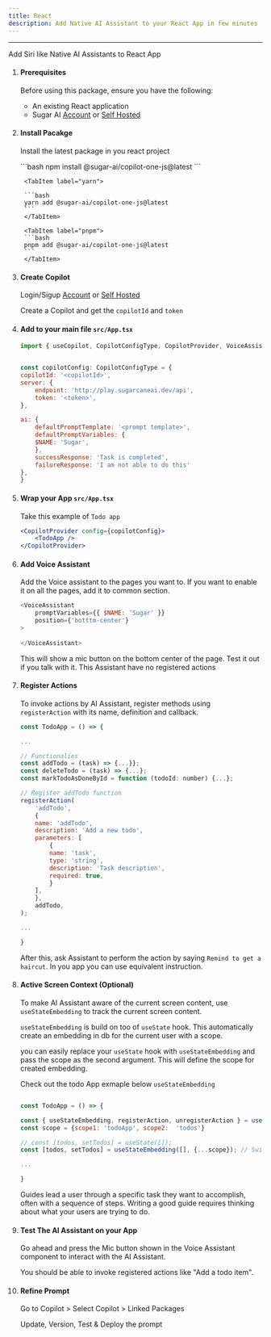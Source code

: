 ```yaml
---
title: React
description: Add Native AI Assistant to your React App in few minutes
---
```



---
Add Siri like Native AI Assistants to React App


<Steps>

1. #### Prerequisites

	Before using this package, ensure you have the following:

	- An existing React application
	- Sugar AI [Account](https://play.sugarcaneai.dev) or [Self Hosted](https://github.com/SugarAI-HQ/CopilotOne/)


2. ####  Install Pacakge

	Install the latest package in you react project

	<Tabs>
		<TabItem label="npm">
		```bash
		npm install @sugar-ai/copilot-one-js@latest
		```
		</TabItem>

		<TabItem label="yarn">
			
		```bash
		yarn add @sugar-ai/copilot-one-js@latest
		```
		</TabItem>

		<TabItem label="pnpm">
		```bash
		pnpm add @sugar-ai/copilot-one-js@latest
		```
		</TabItem>
	</Tabs>

3. #### Create Copilot 
	
	Login/Sigup [Account](https://play.sugarcaneai.dev) or [Self Hosted](https://github.com/SugarAI-HQ/CopilotOne/)

	Create a Copilot and get the  `copilotId` and `token`
	

4. #### Add to your main file `src/App.tsx`


	```jsx
	import { useCopilot, CopilotConfigType, CopilotProvider, VoiceAssistant } from '@sugar-ai/copilot-one-js';


	const copilotConfig: CopilotConfigType = {
	copilotId: '<copilotId>',
	server: {
		endpoint: 'http://play.sugarcaneai.dev/api',
		token: '<token>',
	},

	ai: {
		defaultPromptTemplate: '<prompt template>',
		defaultPromptVariables: {
		$NAME: 'Sugar',
		},
		successResponse: 'Task is completed',
		failureResponse: 'I am not able to do this'
	},
	}

	```

5. ####  Wrap your  App `src/App.tsx`
	Take this example of `Todo app`
	
	```jsx
	<CopilotProvider config={copilotConfig}>
		<TodoApp />
	</CopilotProvider>
	```

6. #### Add Voice Assistant
	
	Add the Voice assistant to the pages you want to. If you want to enable it on all the pages, add it to common section.

	```js
	<VoiceAssistant 
		promptVariables={{ $NAME: 'Sugar' }} 
		position={'botttm-center'}
	>
		
	</VoiceAssistant>
	```

	This will show a mic button on the bottom center of the page. Test it out if you talk with it. This Assistant have no registered actions



7. #### Register Actions

	To invoke actions by AI Assistant, register methods using `registerAction` with its name, definition and callback.

	```js
	const TodoApp = () => {

	...

	// Functionalies
	const addTodo = (task) => {...}};
	const deleteTodo = (task) => {...};
	const markTodoAsDoneById = function (todoId: number) {...};

	// Register addTodo function
	registerAction(
		'addTodo',
		{
		name: 'addTodo',
		description: 'Add a new todo',
		parameters: [
			{
			name: 'task',
			type: 'string',
			description: 'Task description',
			required: true,
			}
		],
		},
		addTodo,
	);

	...

	}

	```
	

	After this, ask Assistant to perform the action by saying `Remind to get a haircut`. In you app you can use equivalent instruction.

8. #### Active Screen Context (Optional)

	To make AI Assistant aware of the current screen content, use `useStateEmbedding` to track the current screen content. 

	`useStateEmbedding` is build on too of `useState` hook. This automatically create an embedding in db for the current user with a scope. 

	you can easily replace your `useState` hook with `useStateEmbedding` and pass the scope as the second argument. This will define the scope for created embedding.


	Check out the todo App exmaple below
	`useStateEmbedding`

	```js

	const TodoApp = () => {

	const { useStateEmbedding, registerAction, unregisterAction } = useCopilot(); // Add
	const scope = {scope1: 'todoApp', scope2:  'todos'}

	// const [todos, setTodos] = useState([]);
	const [todos, setTodos] = useStateEmbedding([], {...scope}); // Switch

	...

	}

	```


	
	Guides lead a user through a specific task they want to accomplish, often with a sequence of steps.
	Writing a good guide requires thinking about what your users are trying to do.


9. #### Test The AI Assistant on your App

	Go ahead and press the Mic button shown in the Voice Assistant component to interact with the AI Assistant. 

	You should be able to invoke registered actions like "Add a todo item".


10. #### Refine Prompt 
	Go to Copilot > Select Copilot > Linked Packages 
	
	Update, Version, Test & Deploy the prompt



</Steps>



